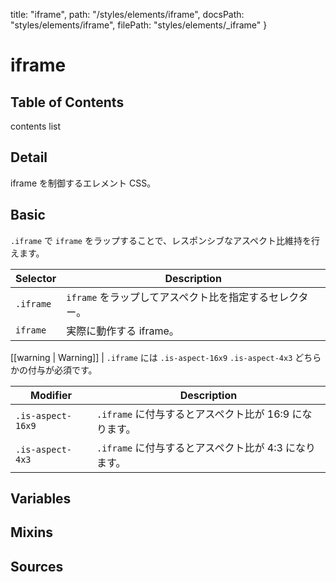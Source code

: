   title: "iframe",
  path: "/styles/elements/iframe",
  docsPath: "styles/elements/iframe",
  filePath: "styles/elements/_iframe"
}


# iframe

## Table of Contents

contents list

## Detail

iframe を制御するエレメント CSS。

## Basic

`.iframe` で `iframe` をラップすることで、レスポンシブなアスペクト比維持を行えます。

| Selector  | Description                                             |
| --------- | ------------------------------------------------------- |
| `.iframe` | `iframe` をラップしてアスペクト比を指定するセレクター。 |
| `iframe`  | 実際に動作する iframe。                                 |

[[warning | Warning]]
| `.iframe` には `.is-aspect-16x9` `.is-aspect-4x3` どちらかの付与が必須です。

| Modifier          | Description                                            |
| ----------------- | ------------------------------------------------------ |
| `.is-aspect-16x9` | `.iframe` に付与するとアスペクト比が 16:9 になります。 |
| `.is-aspect-4x3`  | `.iframe` に付与するとアスペクト比が 4:3 になります。  |

## Variables

<PreviewVariablesSingle filePath={meta.filePath} viewCompiled={false} />

## Mixins

<PreviewMixins filePath={meta.filePath} />

## Sources

<PreviewSources
  title={meta.title}
  docsPath={meta.docsPath}
  scssPath={meta.filePath}
/>
